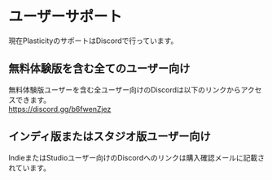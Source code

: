 # ユーザーサポート

現在PlasticityのサポートはDiscordで行っています。

## 無料体験版を含む全てのユーザー向け
無料体験版ユーザーを含む全ユーザー向けのDiscordは以下のリンクからアクセスできます。<br/>
https://discord.gg/b6fwenZjez

## インディ版またはスタジオ版ユーザー向け
IndieまたはStudioユーザー向けのDiscordへのリンクは購入確認メールに記載されています。









